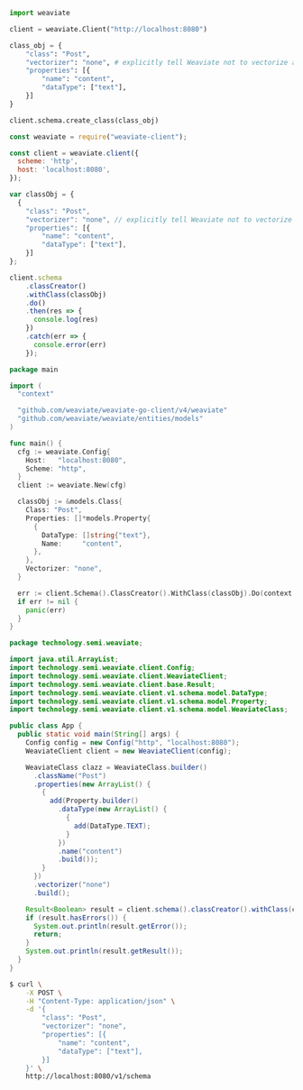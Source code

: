 
<Tabs groupId="languages">
<TabItem value="py" label="Python">

```python
import weaviate

client = weaviate.Client("http://localhost:8080")

class_obj = {
    "class": "Post",
    "vectorizer": "none", # explicitly tell Weaviate not to vectorize anything, we are providing the vectors ourselves through our BERT model
    "properties": [{
        "name": "content",
        "dataType": ["text"],
    }]
}

client.schema.create_class(class_obj)
```

</TabItem>
<TabItem value="js" label="JavaScript">

```js
const weaviate = require("weaviate-client");

const client = weaviate.client({
  scheme: 'http',
  host: 'localhost:8080',
});

var classObj = {
  {
    "class": "Post",
    "vectorizer": "none", // explicitly tell Weaviate not to vectorize anything, we are providing the vectors ourselves through our BERT model
    "properties": [{
        "name": "content",
        "dataType": ["text"],
    }]
};

client.schema
    .classCreator()
    .withClass(classObj)
    .do()
    .then(res => {
      console.log(res)
    })
    .catch(err => {
      console.error(err)
    });
```

</TabItem>
<TabItem value="go" label="Go">

```go
package main

import (
  "context"

  "github.com/weaviate/weaviate-go-client/v4/weaviate"
  "github.com/weaviate/weaviate/entities/models"
)

func main() {
  cfg := weaviate.Config{
    Host:   "localhost:8080",
    Scheme: "http",
  }
  client := weaviate.New(cfg)

  classObj := &models.Class{
    Class: "Post",
    Properties: []*models.Property{
      {
        DataType: []string{"text"},
        Name:     "content",
      },
    },
    Vectorizer: "none",
  }

  err := client.Schema().ClassCreator().WithClass(classObj).Do(context.Background())
  if err != nil {
    panic(err)
  }
}
```

</TabItem>
<TabItem value="java" label="Java">

```java
package technology.semi.weaviate;

import java.util.ArrayList;
import technology.semi.weaviate.client.Config;
import technology.semi.weaviate.client.WeaviateClient;
import technology.semi.weaviate.client.base.Result;
import technology.semi.weaviate.client.v1.schema.model.DataType;
import technology.semi.weaviate.client.v1.schema.model.Property;
import technology.semi.weaviate.client.v1.schema.model.WeaviateClass;

public class App {
  public static void main(String[] args) {
    Config config = new Config("http", "localhost:8080");
    WeaviateClient client = new WeaviateClient(config);

    WeaviateClass clazz = WeaviateClass.builder()
      .className("Post")
      .properties(new ArrayList() {
        {
          add(Property.builder()
            .dataType(new ArrayList() {
              {
                add(DataType.TEXT);
              }
            })
            .name("content")
            .build());
        }
      })
      .vectorizer("none")
      .build();

    Result<Boolean> result = client.schema().classCreator().withClass(clazz).run();
    if (result.hasErrors()) {
      System.out.println(result.getError());
      return;
    }
    System.out.println(result.getResult());
  }
}
```

</TabItem>
<TabItem value="curl" label="Curl">

```bash
$ curl \
    -X POST \
    -H "Content-Type: application/json" \
    -d '{
        "class": "Post",
        "vectorizer": "none",
        "properties": [{
            "name": "content",
            "dataType": ["text"],
        }]
    }' \
    http://localhost:8080/v1/schema
```

</TabItem>
</Tabs>